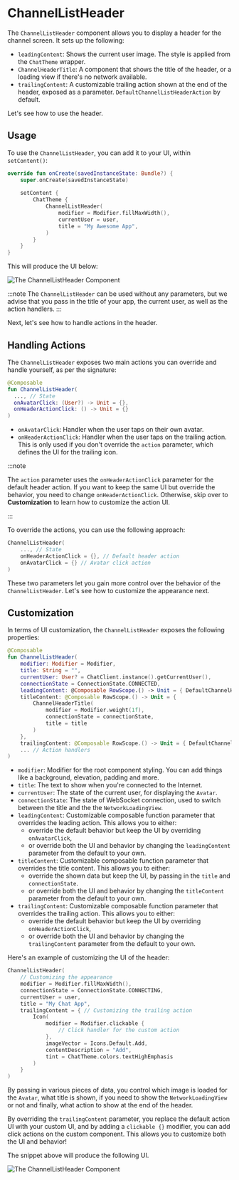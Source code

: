 # ChannelListHeader

The `ChannelListHeader` component allows you to display a header for the channel screen. It sets up the following:

* `leadingContent`: Shows the current user image. The style is applied from the `ChatTheme` wrapper. <!-- TODO WIP PAGE -->
* `ChannelHeaderTitle`: A component that shows the title of the header, or a loading view if there's no network available.
* `trailingContent`: A customizable trailing action shown at the end of the header, exposed as a parameter.  `DefaultChannelListHeaderAction` by default.

Let's see how to use the header.

## Usage

To use the `ChannelListHeader`, you can add it to your UI, within `setContent()`:

```kotlin
override fun onCreate(savedInstanceState: Bundle?) {
    super.onCreate(savedInstanceState)
        
    setContent {
        ChatTheme {
            ChannelListHeader(
                modifier = Modifier.fillMaxWidth(),
                currentUser = user,
                title = "My Awesome App",
            )
        }
    }
}
```

This will produce the UI below:

![The ChannelListHeader Component](../../assets/compose_default_channel_list_header_component.png)

:::note 
The `ChannelListHeader` can be used without any parameters, but we advise that you pass in the title of your app, the current user, as well as the action handlers.
:::

Next, let's see how to handle actions in the header.

## Handling Actions

The `ChannelListHeader` exposes two main actions you can override and handle yourself, as per the signature:

```kotlin
@Composable
fun ChannelListHeader(
  ..., // State
  onAvatarClick: (User?) -> Unit = {},
  onHeaderActionClick: () -> Unit = {}
)
```

* `onAvatarClick`: Handler when the user taps on their own avatar.
* `onHeaderActionClick`: Handler when the user taps on the trailing action. This is only used if you don't override the `action` parameter, which defines the UI for the trailing icon.

:::note 

The `action` parameter uses the `onHeaderActionClick` parameter for the default header action. If you want to keep the same UI but override the behavior, you need to change `onHeaderActionClick`. Otherwise, skip over to **Customization** to learn how to customize the action UI.

:::

To override the actions, you can use the following approach:

```kotlin
ChannelListHeader(
    ..., // State
    onHeaderActionClick = {}, // Default header action
    onAvatarClick = {} // Avatar click action
)
```

These two parameters let you gain more control over the behavior of the `ChannelListHeader`. Let's see how to customize the appearance next.

## Customization

In terms of UI customization, the `ChannelListHeader` exposes the following properties:

```kotlin
@Composable
fun ChannelListHeader(
    modifier: Modifier = Modifier,
    title: String = "",
    currentUser: User? = ChatClient.instance().getCurrentUser(),
    connectionState = ConnectionState.CONNECTED,
    leadingContent: @Composable RowScope.() -> Unit = { DefaultChannelHeaderLeadingContent(currentUser, onAvatarClick) },
    titleContent: @Composable RowScope.() -> Unit = {
        ChannelHeaderTitle(
            modifier = Modifier.weight(1f),
            connectionState = connectionState,
            title = title
        )
    },
    trailingContent: @Composable RowScope.() -> Unit = { DefaultChannelListHeaderAction(onHeaderActionClick) },
    ... // Action handlers
)
```

* `modifier`: Modifier for the root component styling. You can add things like a background, elevation, padding and more.
* `title`: The text to show when you're connected to the Internet.
* `currentUser`: The state of the current user, for displaying the `Avatar`.
* `connectionState`: The state of WebSocket connection, used to switch between the title and the the `NetworkLoadingView`.
* `leadingContent`: Customizable composable function parameter that overrides the leading action. This allows you to either:
    * override the default behavior but keep the UI by overriding `onAvatarClick`,
    * or override both the UI and behavior by changing the `leadingContent` parameter from the default to your own.
* `titleContent`: Customizable composable function parameter that overrides the title content. This allows you to either:
    * override the shown data but keep the UI, by passing in the `title` and `connectionState`.
    * or override both the UI and behavior by changing the `titleContent` parameter from the default to your own.
* `trailingContent`: Customizable composable function parameter that overrides the trailing action. This allows you to either:
    * override the default behavior but keep the UI by overriding `onHeaderActionClick`,
    * or override both the UI and behavior by changing the `trailingContent` parameter from the default to your own.

Here's an example of customizing the UI of the header:

```kotlin
ChannelListHeader(
    // Customizing the appearance
    modifier = Modifier.fillMaxWidth(),
    connectionState = ConnectionState.CONNECTING,
    currentUser = user,
    title = "My Chat App",
    trailingContent = { // Customizing the trailing action
        Icon(
            modifier = Modifier.clickable {
                // Click handler for the custom action
            },
            imageVector = Icons.Default.Add,
            contentDescription = "Add",
            tint = ChatTheme.colors.textHighEmphasis
        )
    }
)
```

By passing in various pieces of data, you control which image is loaded for the `Avatar`, what title is shown, if you need to show the `NetworkLoadingView` or not and finally, what action to show at the end of the header. 

By overriding the `trailingContent` parameter, you replace the default action UI with your custom UI, and by adding a `clickable {}` modifier, you can add click actions on the custom component. This allows you to customize both the UI and behavior!

The snippet above will produce the following UI.

![The ChannelListHeader Component](../../assets/compose_custom_channel_list_header_component.png)

<!-- TODO WIP PAGE You can also choose to build a completely custom header and integrate with the rest of our components. To learn how to do that, read our [Building Custom Screens](../07-guides/06-building-custom-screens.mdx) guide. -->
